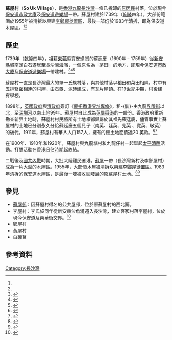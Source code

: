 {{不是|蘇屋邨}}

'''蘇屋村'''（'''So Uk Village'''），是[[香港|香港]][[九龍|九龍]][[長沙灣|長沙灣]]一條已拆卸的[[原居民|原居民]]村落，位於現今[[保安道市政大廈|保安道市政大廈]]及[[保安道遊樂場|保安道遊樂場]]一帶。蘇屋村建於1739年（[[乾隆|乾隆]]四年），大部份範圍於1955年被清拆以興建[[李鄭屋徙置區|李鄭屋徙置區]]，最後一部份於1983年清拆，即為保安道木屋區。<ref name=":0" /><ref name=":1" />

== 歷史 ==
1739年（[[乾隆|乾隆]]四年），祖藉[[東莞|東莞]]縣寶安蠔崗的蘇廷慶（1690年 - 1759年）從[[新安县城|新安縣城]]南頭白石遷居至長沙灣海濱，一個原名為「茅田」的地方，即現今[[保安道市政大廈|保安道市政大廈]]及[[保安道遊樂場|保安道遊樂場]]一帶建村。<ref>{{Cite book|title=九龍蘇屋村蘇氏族譜: 佐君公家族譜|year=1906}}</ref><ref>{{Cite book|title=昂船光影：從石匠島到軍事重地|last=劉潤和， 周家建， 高添強|publisher=三聯|year=2019}}</ref><ref>{{Cite book|title=從深水步到深水埗|last=葉碧青|publisher=深水埗公民教育委員會|year=2000}}</ref>

蘇屋村一直是長沙灣最大的單一氏族村落，與其他村落以稻田和菜田相隔。村中有五排緊密相連的村屋，由石躉、泥磚建成，有瓦片屋頂。在19世紀中期，村後建有學校。

1898年，[[英國政府|英國政府]]與[[清朝|清政府]]簽訂《[[展拓香港界址專條|展拓香港界址專條]]》，租-{借}-由九龍[[界限街|界限街]]以北，至[[深圳河|深圳河]]以南土地99年。蘇屋村自此成為[[英屬香港|英屬香港]]的一部份。香港政府重新勘查新界土地時，蘇屋村村民將所有土地權都歸屬於其祖先蘇廷慶，儘管事實上蘇屋村的土地已分別永久分給蘇廷慶五個兒子（南英、廷英、見英 、寬英、敬英）的後代。1911年，蘇屋村有華人人口157人，擁有的總土地面績達20 英畝。<ref>{{Cite book|title=A Pattern of Life: Essays on Rural Hong Kong by James Hayes|last=Hugh D.R. Baker|publisher=City University of Hong Kong Press|year=2021}}</ref><ref>{{Cite web|title=Sessional Papers 1911, Papers laid before the Legislative Council of Hongkong 1911, pp.103 (49)-103 (53). Hong Kong Government Reports Online (1842-1941).|url=https://www.hkmemory.hk/MHK/collections/prewar_industry/All_Items/prewar_industry_prints/201106/t20110613_47303_cht.html}}</ref>

在1900年、1910年和1920年，蘇屋村與九龍塘村和九龍仔村一起舉起[[香港太平清醮|太平清醮]]活動。打醮活動在[[香港日佔時期|香港日佔時期]]起終結。

二戰後及[[國共內戰|國共內戰]]時期，大批大陸難民遷港。[[蘇屋|蘇屋]]一帶（長沙灣新村及李鄭屋村）成為一片大型的木屋區。1955年，大部份木屋被清拆以興建[[李鄭屋徙置區|李鄭屋徙置區]]。1983年清拆的保安道木屋區，是最後一塊被收回發展的原蘇屋村土地。<ref name=":0">{{Cite web|title=長沙灣新村木屋續闕拆防火巷居民登記已較前踴躣|url=https://mmis.hkpl.gov.hk/coverpage/-/coverpage/view?_coverpage_WAR_mmisportalportlet_hsf=%E9%95%B7%E6%B2%99%E7%81%A3%E6%96%B0%E6%9D%91&p_r_p_-1078056564_c=QF757YsWv5%2FH7zGe%2FKF%2BFD%2FrqAhbD4jb&_coverpage_WAR_mmisportalportlet_o=71&_coverpage_WAR_mmisportalportlet_actual_q=%28%20%28%20allTermsMandatory%3A%28true%29%20OR+all_dc.title%3A%28%E9%95%B7%E6%B2%99%E7%81%A3%E6%96%B0%E6%9D%91%29%20OR+all_dc.creator%3A%28%E9%95%B7%E6%B2%99%E7%81%A3%E6%96%B0%E6%9D%91%29%20OR+all_dc.contributor%3A%28%E9%95%B7%E6%B2%99%E7%81%A3%E6%96%B0%E6%9D%91%29%20OR+all_dc.subject%3A%28%E9%95%B7%E6%B2%99%E7%81%A3%E6%96%B0%E6%9D%91%29%20OR+fulltext%3A%28%E9%95%B7%E6%B2%99%E7%81%A3%E6%96%B0%E6%9D%91%29%20OR+all_dc.description%3A%28%E9%95%B7%E6%B2%99%E7%81%A3%E6%96%B0%E6%9D%91%29%20%29%20%29&_coverpage_WAR_mmisportalportlet_sort_field=dc.publicationdate_bsort&_coverpage_WAR_mmisportalportlet_sort_order=desc|author=華僑日報|date=1954-08-29}}</ref><ref name=":1">{{Cite web|title=保安道木屋區清拆 興建新型街市商塲|url=https://mmis.hkpl.gov.hk/coverpage/-/coverpage/view?_coverpage_WAR_mmisportalportlet_hsf=%E4%BF%9D%E5%AE%89%E9%81%93%E6%9C%A8%E5%B1%8B&p_r_p_-1078056564_c=QF757YsWv58StS6UNkXpijfoB%2FSAsHdn&_coverpage_WAR_mmisportalportlet_o=1&_coverpage_WAR_mmisportalportlet_actual_q=%28%20%28%20allTermsMandatory%3A%28true%29%20OR+all_dc.title%3A%28%E4%BF%9D%E5%AE%89%E9%81%93%E6%9C%A8%E5%B1%8B%29%20OR+all_dc.creator%3A%28%E4%BF%9D%E5%AE%89%E9%81%93%E6%9C%A8%E5%B1%8B%29%20OR+all_dc.contributor%3A%28%E4%BF%9D%E5%AE%89%E9%81%93%E6%9C%A8%E5%B1%8B%29%20OR+all_dc.subject%3A%28%E4%BF%9D%E5%AE%89%E9%81%93%E6%9C%A8%E5%B1%8B%29%20OR+fulltext%3A%28%E4%BF%9D%E5%AE%89%E9%81%93%E6%9C%A8%E5%B1%8B%29%20OR+all_dc.description%3A%28%E4%BF%9D%E5%AE%89%E9%81%93%E6%9C%A8%E5%B1%8B%29%20%29%20%29&_coverpage_WAR_mmisportalportlet_sort_field=dc.publicationdate_bsort&_coverpage_WAR_mmisportalportlet_sort_order=desc|access-date=2022-03-30|author=香港工商日報|date=1983-07-13|archive-url=https://web.archive.org/web/20220330014647/https://mmis.hkpl.gov.hk/coverpage/-/coverpage/view?_coverpage_WAR_mmisportalportlet_hsf=%E4%BF%9D%E5%AE%89%E9%81%93%E6%9C%A8%E5%B1%8B&p_r_p_-1078056564_c=QF757YsWv58StS6UNkXpijfoB%2FSAsHdn&_coverpage_WAR_mmisportalportlet_o=1&_coverpage_WAR_mmisportalportlet_actual_q=%28%20%28%20allTermsMandatory%3A%28true%29%20OR+all_dc.title%3A%28%E4%BF%9D%E5%AE%89%E9%81%93%E6%9C%A8%E5%B1%8B%29%20OR+all_dc.creator%3A%28%E4%BF%9D%E5%AE%89%E9%81%93%E6%9C%A8%E5%B1%8B%29%20OR+all_dc.contributor%3A%28%E4%BF%9D%E5%AE%89%E9%81%93%E6%9C%A8%E5%B1%8B%29%20OR+all_dc.subject%3A%28%E4%BF%9D%E5%AE%89%E9%81%93%E6%9C%A8%E5%B1%8B%29%20OR+fulltext%3A%28%E4%BF%9D%E5%AE%89%E9%81%93%E6%9C%A8%E5%B1%8B%29%20OR+all_dc.description%3A%28%E4%BF%9D%E5%AE%89%E9%81%93%E6%9C%A8%E5%B1%8B%29%20%29%20%29&_coverpage_WAR_mmisportalportlet_sort_field=dc.publicationdate_bsort&_coverpage_WAR_mmisportalportlet_sort_order=desc|archive-date=2022-03-30}}</ref>

== 參見 ==

* [[蘇屋邨|蘇屋邨]]：因蘇屋村得名的公共屋邨，位於原蘇屋村的西北面。
* 李屋村：李氏於同年從新安縣沙魚涌遷入長沙灣，建立客家村落李屋村，位於現今保安道及興華街交界。<ref>{{Cite book|title=香港歷史與社會|last=蕭國健|publisher=香港教育圖書公司|year=1994}}</ref>
* 鄭屋村
* 黃屋村
* 白薯茛

== 參考資料 ==
{{reflist}}
[[Category:長沙灣|Category:長沙灣]]